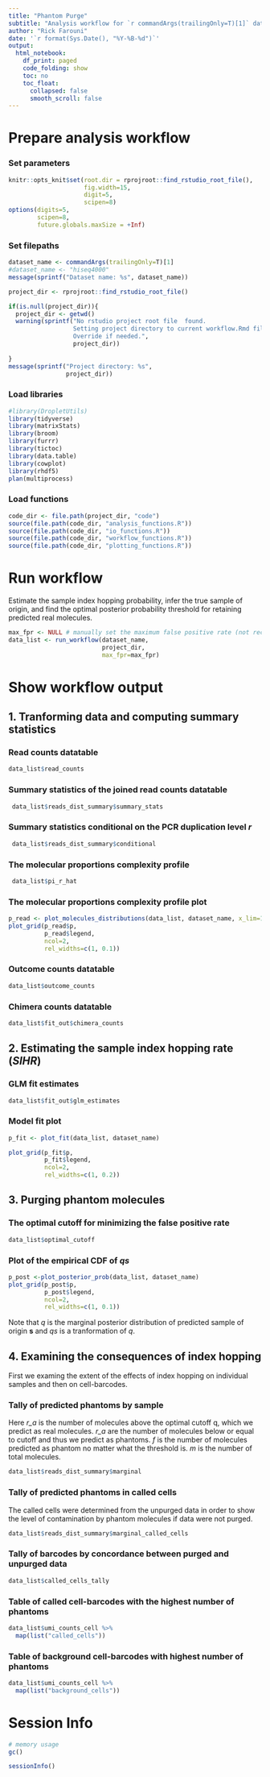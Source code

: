 ```yaml
---
title: "Phantom Purge"
subtitle: "Analysis workflow for `r commandArgs(trailingOnly=T)[1]` data"
author: "Rick Farouni"
date: '`r format(Sys.Date(), "%Y-%B-%d")`'
output:
  html_notebook:
    df_print: paged
    code_folding: show
    toc: no
    toc_float: 
      collapsed: false
      smooth_scroll: false
---
```



# Prepare analysis workflow

### Set parameters

```r
knitr::opts_knit$set(root.dir = rprojroot::find_rstudio_root_file(),
                     fig.width=15,
                     digit=5,
                     scipen=8)
options(digits=5, 
        scipen=8,
        future.globals.maxSize = +Inf)
```


### Set filepaths

```r
dataset_name <- commandArgs(trailingOnly=T)[1]
#dataset_name <- "hiseq4000"
message(sprintf("Dataset name: %s", dataset_name))
```


```r
project_dir <- rprojroot::find_rstudio_root_file()

if(is.null(project_dir)){
  project_dir <- getwd()
  warning(sprintf("No rstudio project root file  found. 
                  Setting project directory to current workflow.Rmd file location: %s. 
                  Override if needed.",
                  project_dir))
 
}
message(sprintf("Project directory: %s",
                project_dir))
```

### Load libraries


```r
#library(DropletUtils)
library(tidyverse)
library(matrixStats)
library(broom)
library(furrr)
library(tictoc)
library(data.table)
library(cowplot)
library(rhdf5)
plan(multiprocess)
```

### Load functions


```r
code_dir <- file.path(project_dir, "code")
source(file.path(code_dir, "analysis_functions.R"))
source(file.path(code_dir, "io_functions.R"))
source(file.path(code_dir, "workflow_functions.R"))
source(file.path(code_dir, "plotting_functions.R"))
```


# Run workflow


Estimate the sample index hopping probability, infer the true sample of origin, and find the optimal posterior probability threshold for retaining predicted real molecules.


```r
max_fpr <- NULL # manually set the maximum false positive rate (not recommended)
data_list <- run_workflow(dataset_name, 
                          project_dir, 
                          max_fpr=max_fpr)
```


# Show workflow output

## 1. Tranforming data and computing summary statistics

### Read counts datatable

```r
data_list$read_counts 
```


### Summary statistics of the joined read counts datatable

```r
 data_list$reads_dist_summary$summary_stats
```


### Summary statistics conditional on the PCR duplication level *r*

```r
 data_list$reads_dist_summary$conditional
```


###  The molecular proportions complexity profile

```r
 data_list$pi_r_hat
```


### The molecular proportions complexity profile plot 

```r
p_read <- plot_molecules_distributions(data_list, dataset_name, x_lim=120)
plot_grid(p_read$p, 
          p_read$legend,
          ncol=2,
          rel_widths=c(1, 0.1))
```


### Outcome counts datatable

```r
data_list$outcome_counts
```



### Chimera counts datatable


```r
data_list$fit_out$chimera_counts
```

## 2. Estimating the sample index hopping rate (*SIHR*)


### GLM fit estimates

```r
data_list$fit_out$glm_estimates
```

### Model fit plot 

```r
p_fit <- plot_fit(data_list, dataset_name)

plot_grid(p_fit$p,
          p_fit$legend,
          ncol=2,
          rel_widths=c(1, 0.2))
```


## 3. Purging phantom molecules


### The optimal cutoff for minimizing the false positive rate

```r
data_list$optimal_cutoff
```


### Plot of the empirical CDF of *qs* 



```r
p_post <-plot_posterior_prob(data_list, dataset_name)
plot_grid(p_post$p,
          p_post$legend,
          ncol=2,
          rel_widths=c(1, 0.1))
```

Note that *q* is the marginal posterior distribution of predicted sample of origin **s** and *qs* is a tranformation of *q*.

## 4. Examining the consequences of index hopping 

First we examing the extent of the effects of index hopping on individual samples and then on cell-barcodes.

### Tally of predicted phantoms by sample

Here *r_a* is the number of molecules above the optimal cutoff q, which we predict as real molecules. *r_a* are the number of molecules below or equal to cutoff and thus we predict as phantoms. *f* is the number of molecules predicted as phantom no matter what the threshold is. *m* is the number of total molecules. 

```r
data_list$reads_dist_summary$marginal
```

### Tally of predicted phantoms in called cells 

The called cells were determined from the unpurged data in order to show the level of contamination by phantom molecules if data were not purged.

```r
data_list$reads_dist_summary$marginal_called_cells
```


### Tally of barcodes by concordance between purged and unpurged data

```r
data_list$called_cells_tally
```

### Table of called cell-barcodes with the highest number of phantoms

```r
data_list$umi_counts_cell %>% 
  map(list("called_cells"))
```

### Table of background cell-barcodes with highest number of phantoms

```r
data_list$umi_counts_cell %>% 
  map(list("background_cells"))
```



# Session Info

```r
# memory usage
gc()
```

```r
sessionInfo()
```
